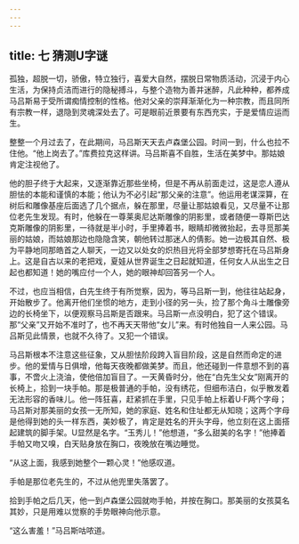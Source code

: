```yaml
---
---
---
```

title: 七 猜测U字谜
---





孤独，超脱一切，骄傲，特立独行，喜爱大自然，摆脱日常物质活动，沉浸于内心生活，为保持贞洁而进行的隐秘搏斗，与整个造物为善并迷醉，凡此种种，都养成马吕斯易于受所谓痴情控制的性格。他对父亲的崇拜渐渐化为一种宗教，而且同所有宗教一样，退隐到灵魂深处去了。可是眼前近景要有东西充实，于是爱情应运而生。

整整一个月过去了，在此期间，马吕斯天天去卢森堡公园。时间一到，什么也拉不住他。“他上岗去了。”库费拉克这样讲。马吕斯喜不自胜，生活在美梦中。那姑娘肯定注视他了。

他的胆子终于大起来，又逐渐靠近那些坐椅，但是不再从前面走过，这是恋人遵从胆怯的本能和谨慎的本能；他认为不必引起“那父亲的注意”。他运用老谋深算，在树后和雕像基座后面选了几个据点，躲在那里，尽量让那姑娘看见，又尽量不让那位老先生发现。有时，他躲在一尊莱奥尼达斯雕像的阴影里，或者随便一尊斯巴达克斯雕像的阴影里，一待就是半小时，手里捧着书，眼睛却微微抬起，去寻觅那美丽的姑娘，而姑娘那边也隐隐含笑，朝他转过那迷人的倩影。她一边极其自然、极为平静地同那皓首之人聊天，一边又以处女的炽热目光将全部梦想寄托在马吕斯身上。这是自古以来的老把戏，夏娃从世界诞生之日起就知道，任何女人从出生之日起也都知道！她的嘴应付一个人，她的眼神却回答另一个人。

不过，也应当相信，白先生终于有所觉察，因为，等马吕斯一到，他往往站起身，开始散步了。他离开他们坐惯的地方，走到小径的另一头，捡了那个角斗士雕像旁边的长椅坐下，以便观察马吕斯是否跟来。马吕斯一点没明白，犯了这个错误。那“父亲”又开始不准时了，也不再天天带他“女儿”来。有时他独自一人来公园。马吕斯见此情景，也就不久待了。又犯一个错误。

马吕斯根本不注意这些征象，又从胆怯阶段跨入盲目阶段，这是自然而命定的进步。他的爱情与日俱增，他每天夜晚都做美梦。而且，他还碰到一件意想不到的喜事，不啻火上浇油，使他倍加盲目了。一天黄昏时分，他在“白先生父女”刚离开的长椅上，拾到一块手帕。那是极普通的手帕，没有绣花，但细布洁白，似乎散发着无法形容的香味儿。他一阵狂喜，赶紧抓在手里，只见手帕上标着U·F两个字母；马吕斯对那美丽的女孩一无所知，她的家庭、姓名和住址都无从知晓；这两个字母是他得到她的头一样东西，美妙极了，肯定是姓名的开头字母，他立刻在这上面搭起建筑的脚手架。U显然是名字。“玉秀儿！”他想道，“多么甜美的名字！”他捧着手帕又吻又嗅，白天贴身放在胸口，夜晚放在嘴边睡觉。

“从这上面，我感到她整个一颗心灵！”他感叹道。

手帕是那位老先生的，不过从他兜里失落罢了。

拾到手帕之后几天，他一到卢森堡公园就吻手帕，并按在胸口。那美丽的女孩莫名其妙，只是用难以觉察的手势眼神向他示意。

“这么害羞！”马吕斯咕哝道。